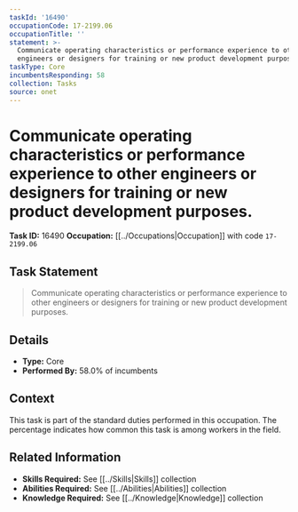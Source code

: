 ```yaml
---
taskId: '16490'
occupationCode: 17-2199.06
occupationTitle: ''
statement: >-
  Communicate operating characteristics or performance experience to other
  engineers or designers for training or new product development purposes.
taskType: Core
incumbentsResponding: 58
collection: Tasks
source: onet
---
```

# Communicate operating characteristics or performance experience to other engineers or designers for training or new product development purposes.

**Task ID:** 16490
**Occupation:** [[../Occupations|Occupation]] with code `17-2199.06`

## Task Statement

> Communicate operating characteristics or performance experience to other engineers or designers for training or new product development purposes.

## Details

- **Type:** Core
- **Performed By:** 58.0% of incumbents

## Context

This task is part of the standard duties performed in this occupation. The percentage indicates how common this task is among workers in the field.

## Related Information

- **Skills Required:** See [[../Skills|Skills]] collection
- **Abilities Required:** See [[../Abilities|Abilities]] collection
- **Knowledge Required:** See [[../Knowledge|Knowledge]] collection
